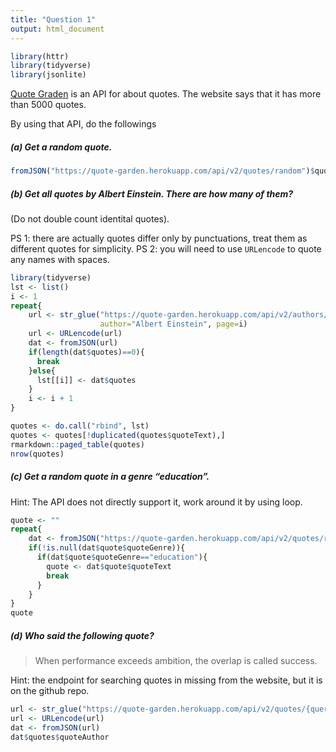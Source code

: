 ```yaml
---
title: "Question 1"
output: html_document
---
```


```r
library(httr)
library(tidyverse)
library(jsonlite)
```


[Quote Graden](https://github.com/pprathameshmore/QuoteGarden) is an API for about quotes. The website says that it has more than 5000 quotes.

By using that API, do the followings


##### (a) Get a random quote.
```r
fromJSON("https://quote-garden.herokuapp.com/api/v2/quotes/random")$quote$quoteText
```


##### (b) Get all quotes by Albert Einstein. There are how many of them? 
(Do not double count identital quotes).

PS 1: there are actually quotes differ only by punctuations, treat them as different quotes for simplicity.
PS 2: you will need to use `URLencode` to quote any names with spaces.

```r
library(tidyverse)
lst <- list()
i <- 1
repeat{
    url <- str_glue("https://quote-garden.herokuapp.com/api/v2/authors/{author}?page={page}&limit=200", 
                    author="Albert Einstein", page=i)
    url <- URLencode(url)
    dat <- fromJSON(url)
    if(length(dat$quotes)==0){
      break
    }else{
      lst[[i]] <- dat$quotes
    }
    i <- i + 1
}
```

```r
quotes <- do.call("rbind", lst)
quotes <- quotes[!duplicated(quotes$quoteText),]
rmarkdown::paged_table(quotes)
nrow(quotes)
```



##### (c) Get a random quote in a genre "education".

Hint: The API does not directly support it, work around it by using loop.
```r
quote <- ""
repeat{
    dat <- fromJSON("https://quote-garden.herokuapp.com/api/v2/quotes/random")
    if(!is.null(dat$quote$quoteGenre)){
      if(dat$quote$quoteGenre=="education"){
        quote <- dat$quote$quoteText
        break
      }
    }
}
quote
```



##### (d) Who said the following quote?

> When performance exceeds ambition, the overlap is called success.

Hint: the endpoint for searching quotes in missing from the website, but it is on the github repo.

```r
url <- str_glue("https://quote-garden.herokuapp.com/api/v2/quotes/{query}?page=1&limit=1", query="When performance exceeds ambition, the overlap is called success.")
url <- URLencode(url)
dat <- fromJSON(url)
dat$quotes$quoteAuthor
```
